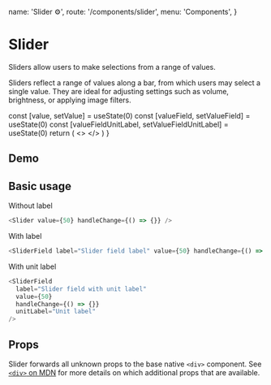   name: 'Slider ⚙',
  route: '/components/slider',
  menu: 'Components',
}



# Slider

Sliders allow users to make selections from a range of values.

Sliders reflect a range of values along a bar, from which users may select a single value.
They are ideal for adjusting settings such as volume, brightness, or applying image filters.

  const [value, setValue] = useState(0)
  const [valueField, setValueField] = useState(0)
  const [valueFieldUnitLabel, setValueFieldUnitLabel] = useState(0)
  return (
    <>
      <Slider value={value} handleChange={setValue} />
      <SliderField
        value={valueField}
        handleChange={setValueField}
        label="Slider field label"
      />
      <SliderField
        value={valueFieldUnitLabel}
        handleChange={setValueFieldUnitLabel}
        label="Slider field with unit label"
        unitLabel="Unit label"
      />
    </>
  )
}

## Demo

<DemoComponent />

## Basic usage

Without label

```typescript type=live
<Slider value={50} handleChange={() => {}} />
```

With label

```typescript type=live
<SliderField label="Slider field label" value={50} handleChange={() => {}} />
```

With unit label

```typescript type=live
<SliderField
  label="Slider field with unit label"
  value={50}
  handleChange={() => {}}
  unitLabel="Unit label"
/>
```

## Props

Slider forwards all unknown props to the base native `<div>` component. See
[`<div>` on MDN](https://developer.mozilla.org/en-US/docs/Web/HTML/Element/div) for more
details on which additional props that are available.

<Props of="Slider" />
